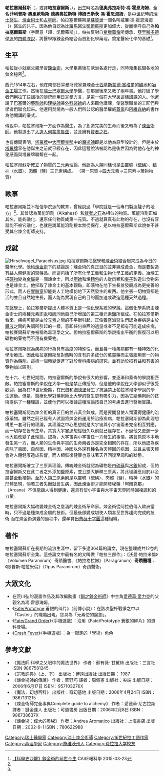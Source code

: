 {{Infobox person
| name = 帕拉塞爾蘇斯<br />Philippus von Hohenheim
| image = Paracelsus.jpg
| image_size = frameless
| caption = 帕拉塞爾蘇斯的畫像，Quentin Matsys繪
| birth_name =
| birth_date = {{birth date|df=yes|1493|11|11}}或{{birth date|df=yes|1493|12|17}}
| birth_place = {{flag|Old Swiss Confederacy}}[[施維茨州|施維茨州]][[艾因西德倫|艾因西德倫]]
| death_date = {{death date and age|df=yes|1541|09|24|1493|11|11}}
| death_place = [[薩爾茨堡大公國|薩爾茨堡大公國]][[薩爾茨堡|薩爾茨堡]]
| death_cause = 不明
| resting_place =
| resting_place_coordinates =
| residence =
| nationality = [[瑞士|瑞士]]、[[德國|德國]]
| other_names = Theophrastus von Hohenheim <br /> Phillipus Areolus; Bombastus
| known_for =
| education = [[巴塞爾大學|巴塞爾大學]] <br /> {{le|費拉拉大學|University of Ferrara}}
| employer =
| occupation = [[煉金術師|煉金術師]]<br /> [[內科醫生|內科醫生]]<br /> [[占星師|占星師]]<br /> [[科學家|科學家]]<br />神秘學者
| title =
}}
'''帕拉塞爾蘇斯'''（{{lang-la|'''Paracelsus'''}}，或譯'''帕拉塞爾斯'''，{{bd|1493年||1541年|9月24日}}），出生時名為'''德奧弗拉斯特·馮·霍恩海姆'''，全名'''菲利普斯·奧里歐勒斯·德奧弗拉斯特·博姆巴斯茨·馮·霍恩海姆'''，是[[中世紀|中世紀]]{{tsl|en|German Renaissance|德國文藝復興}}時的[[瑞士|瑞士]][[醫生|醫生]]、[[鍊金術士|煉金術士]]和[[占星師|占星師]]。帕拉塞爾蘇斯是[[蘇黎世|蘇黎世]]一個名叫威廉·馮·霍恩海姆（{{lang-en|Wilhelm von Hohenheim}}）醫生的兒子。因為他自認為比[[羅馬|羅馬]]醫生[[凱爾蘇斯|凱爾蘇斯]]更加偉大，從而稱呼自己為'''帕拉塞爾蘇斯'''（字面意「超．凱爾蘇斯」）。帕拉反對自[[希臘化時代|希臘]][[蓋倫|蓋倫]]所傳承、[[亞里斯多德學派|亞里斯多德學派]]的[[四体液说|四體液說]]，將醫學跟鍊金術結合而首創化學藥理，奠定醫療化學的基礎<ref name=":0">[https://case.ntu.edu.tw/blog/?p=21083 【科學史沙龍】鍊金術的前世今生] {{Wayback|url=https://case.ntu.edu.tw/blog/?p=21083 |date=20210125180726 }}  CASE報科學 2015-03-23</ref>。

== 生平 ==
帕拉從小就跟父親學習[[鍊金術|鍊金術]]，大學畢業後在歐洲各處行走，同時蒐集民間各地的鍊金秘密<ref name=":0" />。

西元1514年左右，他在南部日耳曼財政家兼煉金士[[西基斯蒙德·富格爾|西基斯蒙德·富格爾]]的[[礦地|礦地]]和[[冶金工場|冶金工場]]工作。然後在[[瑞士|瑞士]][[巴塞爾大學|巴塞爾大學]]學醫，在那里後來又教了兩年書。他打破了學者們用[[拉丁語|拉丁語]]講授的傳統而用[[日耳曼方言|日耳曼方言]]，是第一個在[[大學|大學]]裏這樣講課的人。他邀請了巴塞爾的[[藥劑師|藥劑師]]和[[理髮師|理髮師]]兼[[外科醫師|外科醫師]]的人來聽他講課，使醫學職業的工匠們與學者們聯合起來。他還用焚燒為一般人們所公認的醫學權威[[蓋崙|蓋崙]]和[[阿維森納|阿維森納]]的書作為他開講的儀式。

傳說中，帕拉塞爾斯一方面作為醫生，為了創造完美的生命而後又轉為了[[煉金術師|煉金術師]]。他製造出了[[人造人|人造人]][[何蒙庫魯茲|何蒙庫魯茲]]，並且擁有[[賢者之石|賢者之石]]。

也有傳聞表明，[[塔羅牌|塔羅牌]]中[[大阿爾克那|大阿爾克那]]中的[[魔術師|魔術師]]即是以他為原型設計的。但是由於[[塔羅牌|塔羅牌]]早在他誕生之前就已經存在，因此這種說法被認為是後世因為對他存在的神秘感而與塔羅牌聯繫在一起。

帕拉塞爾蘇斯確立了物質的三元素理論，他認為人類同樣也是由[[靈魂|靈魂]]（[[硫磺|硫磺]]）、[[精神|精神]]（[[水銀|水銀]]）、[[肉體|肉體]]（[[盐_(化学)|鹽]]）三元素構成。 （第一原質→[[四大元素|四大元素]]→三原素→萬物物質）

== 軼事 ==
帕拉塞爾斯並不相信學院派的教育，曾經說過「學院就是一個專門製造驢子的地方」<ref name=":0" />。其曾認為萬能溶劑（Alkahest）和[[賢者之石|賢者之石]]為相似的物質。萬能溶劑正如其名，能夠融化、還原任何物質成第一元質。不過就算真有此物的存在，也沒有容器能不被它融化，也就是說萬能溶劑根本無從保存，是以帕拉塞爾蘇斯此說並不甚受其它煉金術師支持。

== 成就 ==
[[File:Hirschvogel_Paracelsus.jpg|thumb]]
帕拉塞爾斯把[[醫學|醫學]]和[[煉金術|煉金術]]結合起來成為今日的醫療化學。他給[[煉金術|煉金術]]下的結論是：煉金術的真正目的並非練成黃金，而是要製造有益人體健康的醫藥品。而這包括了所有[[化學|化學]]工藝和[[生物化學|生物化學]]工藝的定義。冶煉工把[[礦物|礦物]]變為[[金屬|金屬]]是一個煉金士，所以[[廚師|廚師]]和烘[[麵包|麵包]]的人從肉類和[[麥子|麥子]]{{裡}}製造出食物來也是煉金士。他採取了煉金士的基本觀點，即礦物在地下生長並發展成為更完善的形式，而人在[[實驗室|實驗室]]{{裡}}卻能夠人工地模仿地下天然發生的東西。他主張一切物質都是活的並且自然地生長，而人能為實現自己的目的而加速或改造這種天然過程。

在[[醫學|醫學]]上，帕拉塞爾斯提出人體本質上是一個[[化學|化學]]系統的學說。這個化學系統由煉金術士的兩種元素即[[汞|汞]]和[[硫|硫]]同他自己所增加的第三種元素[[盐_(化学)|鹽]]所組成。在帕拉塞爾斯看來，疾病可能是由於[[元素|元素]]之間的不平衡引起，正像[[蓋崙|蓋崙]]派醫生們認為疾病是由於[[體液|體液]]之間的失調所引起的一樣，意即任何東西的過量或者不足都有可能造成疾病，帕拉賽爾蘇斯亦被稱為毒理學之父。但帕拉塞爾蘇斯的學說指出平衡的恢復可以用礦物的藥物而不用有機藥物。

帕拉塞爾斯認為疾病的行為具有高度的特殊性，而且每一種疾病都有一種特效的化學治療法。因此帕拉塞爾斯反對舊時的含有許多成分的萬靈藥而主張服用單一的物質作為藥劑。這樣一個轉變促進了對於專科疾病的研究，並有助於把有益和有害的藥物加以區別。

在十六、七世紀期間，帕拉塞爾斯的學說有很大的影響，並逐漸和蓋崙的學說相匹敵。帕拉塞爾斯的學說在大學{{裡}}一般是禁止傳授的，但是他的學說在大學{{裡}}卻似乎很受歡迎，因為在16世紀後期，在[[巴黎|巴黎]]和[[海德堡|海德堡]]發生了抗議禁止帕拉塞爾斯學說的學生運動。但是，醫療化學對藥劑師比大學的醫生更有吸引力，因為它給藥劑師的技術提供了一種理論，並使他們可以根據這種理論按自己的考慮去進行醫療實踐。

帕拉塞爾斯認為煉金術的真正目的並非黃金鍊成，而是要開發使人類獲得健康的治療藥物。雖然之前已經有人試圖將煉金術運用於治療疾病，帕拉塞爾斯卻為此理想構思一套可行的理論，其理論之中心思想就是大宇宙與小宇宙兩者完全相互對應，而一切存在皆有生命。其實大宇宙思想從很久以前就已經存在，不過他又更進一步地大膽改變了此理論。認為，大宇宙與小宇宙任一方發生的事情，將會原原本本地發生另一方，而人類的生命與宇宙的生命兩者亦是完全相同的存在，所以他認為疾病除了毒因、自然因、精神因、神因以外還有種名為天體因的病因，並且主張天體會對人體健康造成影響，而人類恢復健康也意味著天界回復至調和的狀態。

帕拉塞爾斯確立了三原素理論。傳統煉金術就認為礦物是由[[硫磺|硫磺]]與[[水銀|水銀]]組成，但帕拉塞爾斯又在此二者之外添加鹽原素，並且擴大解釋三原素，將此理論應用於非金屬甚至動植物。至於人類三原素則是以靈魂（硫磺）、肉體（鹽）、精神（水銀）的形體呈現，倘若三者失衡就會生病，因此煉金術才能開發秘藥「阿爾克那」（Arcana）不但能讓人得到健康，還具有使小宇宙與大宇宙天界同時回複調和的力量。

帕拉塞爾斯大幅改變煉金術之意涵的煉金術革命家。煉金術從阿拉伯傳入歐洲當時，只不過是種煉成金屬的技術。但最後卻變成堪使人類甚至世界趨向完成的技術:而在煉金術演變的過程中，還孕育出[[薔薇十字團|薔薇十字團]]這種組織。

== 著作 ==
帕拉塞爾蘇斯在長期的流浪生涯中，留下多達364篇的論文，現在整理成共12卷的帕拉塞爾蘇斯全集。這些論文中最有名的又叫做『帕拉三部作』：《沃曼·帕拉米倫》（Volumen Paramirum）奇蹟醫書、《帕拉格拉嫩》（Paragranum）'''奇蹟醫糧''' 、《歐普斯·帕拉米倫》（Opus Paramirum）奇蹟醫術。

==大眾文化==
* 在荒川弘的漫畫作品及其改編動畫《[[鋼之鍊金術師|鋼之鍊金術師]]》中主角[[愛德華·愛力克|愛德華·愛力克]]的父親名為馮·霍恩海姆。
* 《[[Fate/Prototype|Fate/Prototype]] 蒼銀的碎片》（前傳小說）：在該次聖杯戰爭之中以「Caster」的職階出現，寶具為「元素使的魔劍」。
* 《[[Fate/Grand_Order|Fate/Grand Order]]》（手機遊戲）：沿用《Fate/Prototype 蒼銀的碎片》的資料登場。
*《[[Crash_Fever|Crash Fever]]》（手機遊戲）：為一限定的「學術」角色

== 參考文獻 ==
{{Reflist}}
* 《魔法師:科學之父眼中的魔法世界》 作者：蘇有薇· 甘黛絲 出版社：三言社 ISBN 9867581245
* 《宗教詞典》（上、下） 出版社：博遠出版社 出版日期： 1987
* 《煉金術師的傳說》 作者：草野巧 譯者：周佩憲 出版社：尖端 出版日期：2006年6月17日 ISBN：957103276X
* 《魔法．幻想百科》 出版社：奇幻基地 出版日期：2006年4月24日 ISBN：9867131215
* 《煉金術師完全事典Complete guide to alchem​​y》 作者：愛德華·尼古拉斯 譯者：鏈金達人 出版社：可道書房 出版日期：2006年2月8日 ISBN：986738637X
* 《煉金術：偉大的奧秘》 作者：Andrea Aromatico 出版社：上海書店 出版日期：2002-9-1 ISBN：780622988

{{Authority control}}
{{DEFAULTSORT:Paracelsus}}
[[Category:瑞士醫學家|Category:瑞士醫學家]]
[[Category:瑞士煉金術師|Category:瑞士煉金術師]]
[[Category:16世紀拉丁語作家|Category:16世紀拉丁語作家]]
[[Category:毒理學家|Category:毒理學家]]
[[Category:施维茨州人|Category:施维茨州人]]
[[Category:费拉拉大学校友|Category:费拉拉大学校友]]